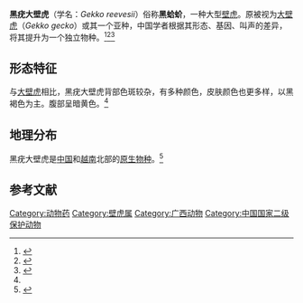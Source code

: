 {{speciesbox
| name = 黑疣大壁虎
| image = Gekko reevesii.jpg
| status = 
| status_system = 
| status_ref = 
| genus = Gekko
| species = reevesii
| authority = ([[约翰·爱德华·格雷|Gray]], 1831)
| synonyms = *''Gecko'' [sic] ''reevesii'' <br>{{small|Gray 1831}}
*''Gekko gecko'' <br>{{small|— Mertens, 1955}}
*''Gekko reevesii'' <br>{{small|— Rösler et al., 2011}}
*''Gekko (Gekko) reevesii'' <br>{{small|— Wood et al., 2019}}
| synonyms_ref = <ref name=RDB/>
}}
'''黑疣大壁虎'''（学名：''Gekko reevesii''）俗称'''黑蛤蚧'''，一种大型[[壁虎|壁虎]]。原被视为[[大壁虎|大壁虎]]（''Gekko gecko''）或其一个亚种，中国学者根据其形态、基因、叫声的差异，将其提升为一个独立物种。<ref>{{cite journal |author1=杜世章 |author2=陈立侨 |author3=刘定震 |title=中国壁虎属Gekko动物系统学研究进展 |journal=《四川动物》 |date=2002 |volume=21 |issue=3 |pages=200-204|url=http://www.doc88.com/p-6045236721729.html |accessdate=2021-03-24}}</ref><ref name=邓欢欢>{{cite journal |author1=邓欢欢 |author2=彭元 |author3=余晓东 |author4=唐业忠 |title=大壁虎两种群的求偶鸣叫变异 |journal=四川动物 |date=2011年 |volume=第30卷 |issue=第3期 |pages=338-343,347 |doi=10.3969/j.issn.1000-7083.2011.03.007 |url=https://www.doc88.com/p-7448871549210.html |accessdate=2021-03-24}}</ref><ref>{{cite journal |author1=蔡波 |author2=王跃招 |author3=陈跃英 |author4=李家堂 |title=中国爬行动物分类厘定 |journal=《生物多样性》 |date=2015 |volume=23 |issue=3 |pages=365-382 |doi=10.17520/biods.2015037 |url=https://www.doc88.com/p-2922554852103.html |accessdate=2021-03-24}}</ref>
==形态特征==
与[[大壁虎|大壁虎]]相比，黑疣大壁虎背部色斑较杂，有多种颜色，皮肤颜色也更多样，以黑褐色为主。腹部呈暗黄色。<ref name=邓欢欢/>
==地理分布==
黑疣大壁虎是[[中国|中国]]和[[越南|越南]]北部的[[原生物种|原生物种]]。<ref name=RDB>{{NRDB species|genus=Gekko|species=reevesii}}</ref>

==参考文献==
{{reflist}}
{{Taxonbar|from=Q3100225}}
[[Category:动物药|Category:动物药]]
[[Category:壁虎属|Category:壁虎属]]
[[Category:广西动物|Category:广西动物]]
[[Category:中国国家二级保护动物|Category:中国国家二级保护动物]]